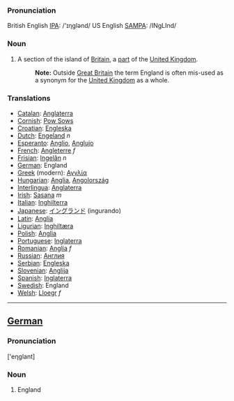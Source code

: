 ===Pronunciation===
British English [[w:IPA|IPA]]: /'ɪηglənd/
US English [[w:SAMPA|SAMPA]]: /INgLInd/
===Noun===
#A section of the island of [[Britain]], a [[part]] of the [[United Kingdom]]. 
#:'''Note:''' Outside [[Great Britain]] the term England is often mis-used as a synonym for the [[United Kingdom]] as a whole.
===Translations===
*[[Catalan]]: [[Anglaterra]]
*[[Cornish]]: [[Pow Sows]]
*[[Croatian]]: [[Engleska]]
*[[Dutch]]: [[Engeland]] ''n''
*[[Esperanto]]: [[Anglio]], [[Anglujo]]
*[[French]]: [[Angleterre]] ''f''
*[[Frisian]]: [[Ingelân]] ''n''
*[[German]]: England
*[[Greek]] (modern): [[Αγγλία]]
*[[Hungarian]]: [[Anglia]], [[Angolország]]
*[[Interlingua]]: [[Anglaterra]]
*[[Irish]]: [[Sasana]] ''m''
*[[Italian]]: [[Inghilterra]]
*[[Japanese]]: [[イングランド]] (ingurando)
*[[Latin]]: [[Anglia]]
*[[Ligurian]]: [[Inghiltæra]]
*[[Polish]]: [[Anglia]]
*[[Portuguese]]: [[Inglaterra]]
*[[Romanian]]: [[Anglia]] ''f''
*[[Russian]]: [[Англия]]
*[[Serbian]]: [[Engleska]]
*[[Slovenian]]: [[Anglija]]
*[[Spanish]]: [[Inglaterra]]
*[[Swedish]]: England
*[[Welsh]]: [[Lloegr]] ''f''
----
==[[German]]==
===Pronunciation===
['eηglant]

===Noun===
#England